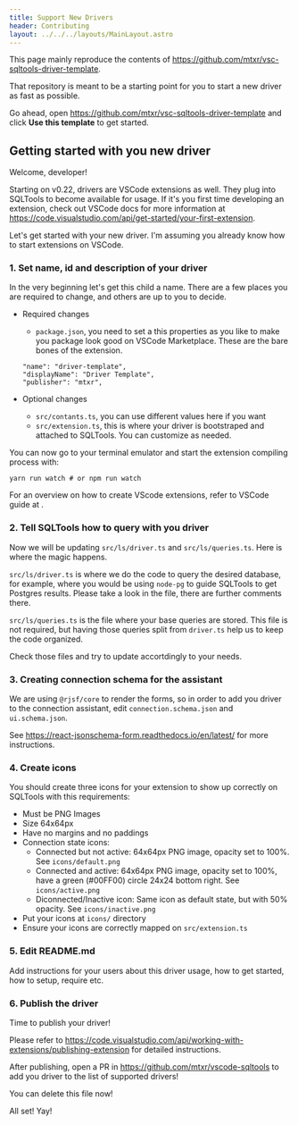 ```yaml
---
title: Support New Drivers
header: Contributing
layout: ../../../layouts/MainLayout.astro
---
```


This page mainly reproduce the contents of https://github.com/mtxr/vsc-sqltools-driver-template.

That repository is meant to be a starting point for you to start a new driver as fast as possible.

Go ahead, open https://github.com/mtxr/vsc-sqltools-driver-template and click **Use this template** to get started.

## Getting started with you new driver

Welcome, developer!

Starting on v0.22, drivers are VSCode extensions as well. They plug into SQLTools to become available for usage. If it's you first time developing an extension, check out VSCode docs for more information at https://code.visualstudio.com/api/get-started/your-first-extension.

Let's get started with your new driver. I'm assuming you already know how to start extensions on VSCode.

### 1. Set name, id and description of your driver

In the very beginning let's get this child a name. There are a few places you are required to change, and others are up to you to decide.

- Required changes

  - `package.json`, you need to set a this properties as you like to make you package look good on VSCode Marketplace.
    These are the bare bones of the extension.

  ```
  "name": "driver-template",
  "displayName": "Driver Template",
  "publisher": "mtxr",
  ```

- Optional changes
  - `src/contants.ts`, you can use different values here if you want
  - `src/extension.ts`, this is where your driver is bootstraped and attached to SQLTools. You can customize as needed.

You can now go to your terminal emulator and start the extension compiling process with:

```
yarn run watch # or npm run watch
```

For an overview on how to create VScode extensions, refer to VSCode guide at [](https://code.visualstudio.com/api/get-started/your-first-extension).

### 2. Tell SQLTools how to query with you driver

Now we will be updating `src/ls/driver.ts` and `src/ls/queries.ts`. Here is where the magic happens.

`src/ls/driver.ts` is where we do the code to query the desired database, for example, where you would be using `node-pg` to
guide SQLTools to get Postgres results. Please take a look in the file, there are further comments there.

`src/ls/queries.ts` is the file where your base queries are stored. This file is not required, but having those queries split from `driver.ts`
help us to keep the code organized.

Check those files and try to update accortdingly to your needs.

### 3. Creating connection schema for the assistant

We are using `@rjsf/core` to render the forms, so in order to add you driver to the connection assistant,
edit `connection.schema.json` and `ui.schema.json`.

See https://react-jsonschema-form.readthedocs.io/en/latest/ for more instructions.

### 4. Create icons

You should create three icons for your extension to show up correctly on SQLTools with this requirements:

- Must be PNG Images
- Size 64x64px
- Have no margins and no paddings
- Connection state icons:
  - Connected but not active: 64x64px PNG image, opacity set to 100%. See `icons/default.png`
  - Connected and active: 64x64px PNG image, opacity set to 100%, have a green (#00FF00) circle 24x24 bottom right. See `icons/active.png`
  - Diconnected/Inactive icon: Same icon as default state, but with 50% opacity. See `icons/inactive.png`
- Put your icons at `icons/` directory
- Ensure your icons are correctly mapped on `src/extension.ts`

### 5. Edit README.md

Add instructions for your users about this driver usage, how to get started, how to setup, require etc.

### 6. Publish the driver

Time to publish your driver!

Please refer to https://code.visualstudio.com/api/working-with-extensions/publishing-extension for detailed instructions.

After publishing, open a PR in https://github.com/mtxr/vscode-sqltools to add you driver to the list of supported drivers!

You can delete this file now!

All set! Yay!
